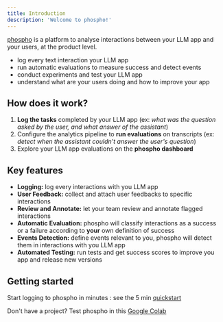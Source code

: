 ```yaml
---
title: Introduction
description: 'Welcome to phospho!'
---
```


[phospho](https://phospho.ai/) is a platform to analyse interactions between your LLM app and your users, at the product level.

- log every text interaction your LLM app
- run automatic evaluations to measure success and detect events
- conduct experiments and test your LLM app
- understand what are your users doing and how to improve your app

## How does it work?

1. **Log the tasks** completed by your LLM app (ex: _what was the question asked by the user, and what answer of the assistant_)
2. Configure the analytics pipeline to **run evaluations** on transcripts (ex: _detect when the assistant couldn't answer the user's question_)
3. Explore your LLM app evaluations on the **phospho dashboard** 

## Key features

- **Logging:** log every interactions with you LLM app 
- **User Feedback:** collect and attach user feedbacks to specific interactions
- **Review and Annotate:** let your team review and annotate flagged interactions
- **Automatic Evaluation:** phospho will classify interactions as a success or a failure according to **your** own definition of success
- **Events Detection:** define events relevant to you, phospho will detect them in interactions with you LLM app 
- **Automated Testing:** run tests and get success scores to improve you app and release new versions

## Getting started

Start logging to phospho in minutes : see the 5 min [quickstart](/quickstart)

Don't have a project? Test phospho in this [Google Colab](https://colab.research.google.com/drive/1Wv9KHffpfHlQCxK1VGvP_ofnMiOGK83Q)

